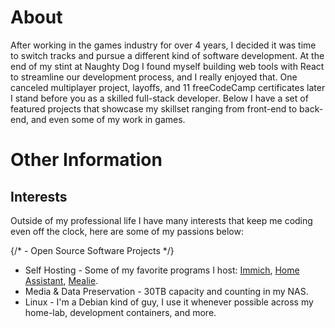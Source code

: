


<Hero />

<SocialLinks />

# About

After working in the games industry for over 4 years, I decided it was time to switch tracks and pursue a different kind of software development. At the end of my stint at Naughty Dog I found myself building web tools with React to streamline our development process, and I really enjoyed that. One canceled multiplayer project, layoffs, and 11 freeCodeCamp certificates later I stand before you as a skilled full-stack developer. Below I have a set of featured projects that showcase my skillset ranging from front-end to back-end, and even some of my work in games.

<FeaturedProjects />

# Other Information

## Interests

Outside of my professional life I have many interests that keep me coding even off the clock, here are some of my passions below:

{/* -   Open Source Software Projects */}

-   Self Hosting - Some of my favorite programs I host: [Immich](https://immich.app/), [Home Assistant](https://www.home-assistant.io/), [Mealie](https://mealie.io/).
-   Media & Data Preservation - 30TB capacity and counting in my NAS.
-   Linux - I'm a Debian kind of guy, I use it whenever possible across my home-lab, development containers, and more.
